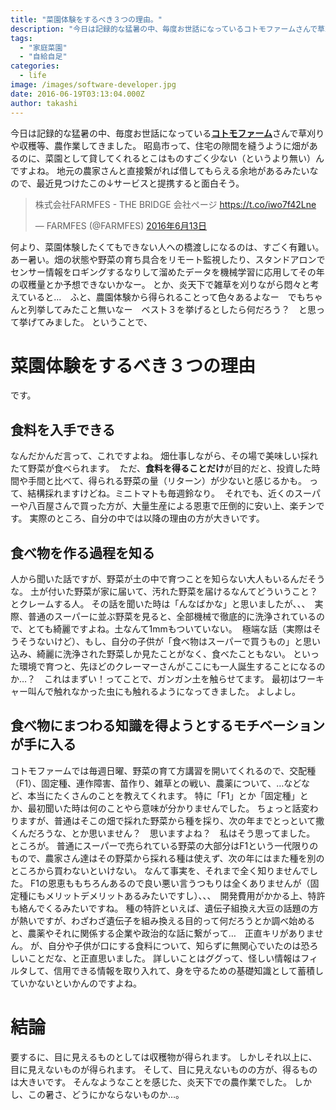 ```yaml
---
title: "菜園体験をするべき３つの理由。"
description: "今日は記録的な猛暑の中、毎度お世話になっているコトモファームさんで草刈りや収穫等、農作業してきました。昭島市って、住宅の隙間を縫うように畑があるのに、菜園として..."
tags:
  - "家庭菜園"
  - "自給自足"
categories:
  - life
image: /images/software-developer.jpg
date: 2016-06-19T03:13:04.000Z
author: takashi
---
```



今日は記録的な猛暑の中、毎度お世話になっている<strong><a href="http://www.eto-na-en.com/cotomo-farm/">コトモファーム</a></strong>さんで草刈りや収穫等、農作業してきました。
昭島市って、住宅の隙間を縫うように畑があるのに、菜園として貸してくれるとこはものすごく少ない（というより無い）んですよね。
地元の農家さんと直接繋がれば借してもらえる余地があるみたいなので、最近見つけたこの↓サービスと提携すると面白そう。
<blockquote class="twitter-tweet" data-lang="ja"><p lang="ja" dir="ltr">株式会社FARMFES - THE BRIDGE 会社ページ <a href="https://t.co/iwo7f42Lne">https://t.co/iwo7f42Lne</a></p>&mdash; FARMFES (@FARMFES) <a href="https://twitter.com/FARMFES/status/742232556771237888">2016年6月13日</a></blockquote>

何より、菜園体験したくてもできない人への橋渡しになるのは、すごく有難い。
あー暑い。畑の状態や野菜の育ち具合をリモート監視したり、スタンドアロンでセンサー情報をロギングするなりして溜めたデータを機械学習に応用してその年の収穫量とか予想できないかなー。
とか、炎天下で雑草を刈りながら悶々と考えていると…　ふと、農園体験から得られることって色々あるよなー　でもちゃんと列挙してみたこと無いなー　ベスト３を挙げるとしたら何だろう？　と思って挙げてみました。
ということで、
<h1>菜園体験をするべき３つの理由</h1>
です。
<h2>食料を入手できる</h2>
なんだかんだ言って、これですよね。
畑仕事しながら、その場で美味しい採れたて野菜が食べられます。
<img src="https://farm8.staticflickr.com/7627/27469632950_4196494f38_z_d.jpg" alt="" />
ただ、<strong>食料を得ることだけ</strong>が目的だと、投資した時間や手間と比べて、得られる野菜の量（リターン）が少ないと感じるかも。
って、結構採れますけどね。ミニトマトも毎週鈴なり。
<img src="https://farm8.staticflickr.com/7556/27672990731_6bf9d0306e_z_d.jpg" alt="" />
それでも、近くのスーパーや八百屋さんで買った方が、大量生産による恩恵で圧倒的に安い上、楽チンです。
実際のところ、自分の中では以降の理由の方が大きいです。
<h2>食べ物を作る過程を知る</h2>
人から聞いた話ですが、野菜が土の中で育つことを知らない大人もいるんだそうな。
土が付いた野菜が家に届いて、汚れた野菜を届けるなんてどういうこと？ とクレームする人。
その話を聞いた時は「んなばかな」と思いましたが、、、　実際、普通のスーパーに並ぶ野菜を見ると、全部機械で徹底的に洗浄されているので、とても綺麗ですよね。土なんて1mmもついていない。
<img src="https://farm8.staticflickr.com/7319/27469663540_8702147191_z_d.jpg" alt="" />
極端な話（実際はそうそうないけど）、もし、自分の子供が「食べ物はスーパーで買うもの」と思い込み、綺麗に洗浄された野菜しか見たことがなく、食べたこともない。
といった環境で育つと、先ほどのクレーマーさんがここにも一人誕生することになるのか…？　これはまずい！ってことで、ガンガン土を触らせてます。
最初はワーキャー叫んで触れなかった虫にも触れるようになってきました。
よしよし。
<img src="https://farm8.staticflickr.com/7692/27469665840_87eebb2cb3_z_d.jpg" alt="" />
<h2>食べ物にまつわる知識を得ようとするモチベーションが手に入る</h2>
コトモファームでは毎週日曜、野菜の育て方講習を開いてくれるので、交配種（F1）、固定種、連作障害、苗作り、雑草との戦い、農薬について、…などなど、本当にたくさんのことを教えてくれます。
特に「F1」とか「固定種」とか、最初聞いた時は何のことやら意味が分かりませんでした。
ちょっと話変わりますが、普通はそこの畑で採れた野菜から種を採り、次の年までとっといて撒くんだろうな、とか思いません？　思いますよね？　私はそう思ってました。
ところが。
普通にスーパーで売られている野菜の大部分はF1という一代限りのもので、農家さん達はその野菜から採れる種は使えず、次の年にはまた種を別のところから買わないといけない。
なんて事実を、それまで全く知りませんでした。
F1の恩恵ももちろんあるので良い悪い言うつもりは全くありませんが（固定種にもメリットデメリットあるみたいですし）、、、　開発費用がかかる上、特許も絡んでくるみたいですね。
種の特許といえば、遺伝子組換え大豆の話題の方が熱いですが、わざわざ遺伝子を組み換える目的って何だろうとか調べ始めると、農薬やそれに関係する企業や政治的な話に繋がって…　正直キリがありません。
が、自分や子供が口にする食料について、知らずに無関心でいたのは恐ろしいことだな、と正直思いました。
詳しいことはググって、怪しい情報はフィルタして、信用できる情報を取り入れて、身を守るための基礎知識として蓄積していかないといかんのですよね。
<h1>結論</h1>
要するに、目に見えるものとしては収穫物が得られます。
しかしそれ以上に、目に見えないものが得られます。
そして、目に見えないものの方が、得るものは大きいです。
そんなようなことを感じた、炎天下での農作業でした。
しかし、この暑さ、どうにかならないものか…。